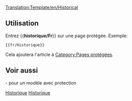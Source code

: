 <noinclude>[[Translation:Template/en/Historical]]</noinclude><noinclude></noinclude>{{fr/Fenêtre de message| type  = protection
| texte = <strong>Note</strong><br>Cet article n'a qu'un but historique, et est donc protégé contre toute modification nouvelle.
}}<includeonly>{{{1|[[Category:en/Protected pages]]}}}</includeonly><noinclude>

==Utilisation==
Entrez <nowiki>{{</nowiki>'''historique/Fr'''<nowiki>}}</nowiki> sur une page protégée. Exemple:
<pre>{{fr/Historique}}</pre>
Cela ajoutera l'article à [[:Category:en/Protected pages|Category:Pages protégées]].
==Voir aussi==
{{en/S|fr/Contenu historique}}- pour un modèle avec protection
[[Category:fr/Modèles|Historique]][[Category:fr/Infobox|Historique]]</noinclude>